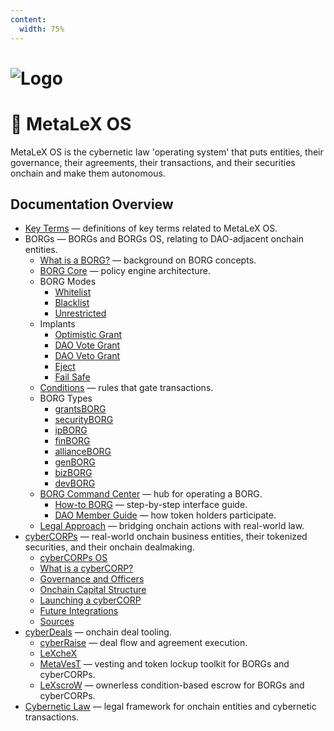 ```yaml
---
content:
  width: 75%
---
```


# ![Logo](/header.png)
# 🖖 MetaLeX OS

MetaLeX OS is the cybernetic law 'operating system' that puts entities, their governance, their agreements, their transactions, and their securities onchain and make them autonomous.

## Documentation Overview

- [Key Terms](/key-terms) — definitions of key terms related to MetaLeX OS.
- BORGs — BORGs and BORGs OS, relating to DAO-adjacent onchain entities.
  - [What is a BORG?](/borg/what-is-a-BORG) — background on BORG concepts.
  - [BORG Core](/borg/borg-core) — policy engine architecture.
  - BORG Modes
    - [Whitelist](/borg/borg-modes/whitelist)
    - [Blacklist](/borg/borg-modes/blacklist)
    - [Unrestricted](/borg/borg-modes/unrestricted)
  - Implants
    - [Optimistic Grant](/borg/implants/optimistic-grant)
    - [DAO Vote Grant](/borg/implants/dao-vote-grant)
    - [DAO Veto Grant](/borg/implants/dao-veto-grant)
    - [Eject](/borg/implants/eject)
    - [Fail Safe](/borg/implants/fail-safe)
  - [Conditions](/borg/conditions) — rules that gate transactions.
  - BORG Types
    - [grantsBORG](/borg/borg-types/grantsborg)
    - [securityBORG](/borg/borg-types/securityborg)
    - [ipBORG](/borg/borg-types/ipborg)
    - [finBORG](/borg/borg-types/finborg)
    - [allianceBORG](/borg/borg-types/allianceborg)
    - [genBORG](/borg/borg-types/genborg)
    - [bizBORG](/borg/borg-types/bizborg)
    - [devBORG](/borg/borg-types/devborg)
  - [BORG Command Center](/borg/borg-landing) — hub for operating a BORG.
    - [How-to BORG](/borg/how-to) — step-by-step interface guide.
    - [DAO Member Guide](/borg/dao-landing) — how token holders participate.
  - [Legal Approach](/borg/legal-approach) — bridging onchain actions with real-world law.
- [cyberCORPs](/cybercorps) — real-world onchain business entities, their tokenized securities, and their onchain dealmaking.
  - [cyberCORPs OS](/cybercorps/cybercorps-os)
  - [What is a cyberCORP?](/cybercorps/what-is-a-cyberCORP)
  - [Governance and Officers](/cybercorps/governance-and-officers)
  - [Onchain Capital Structure](/cybercorps/onchain-capital-structure)
  - [Launching a cyberCORP](/cybercorps/launching-a-cybercorp)
  - [Future Integrations](/cybercorps/future-integrations)
  - [Sources](/cybercorps/sources)
- [cyberDeals](/cyberdeals) — onchain deal tooling.
  - [cyberRaise](/cyberdeals/cyberraise) — deal flow and agreement execution.
  - [LeXcheX](/cyberdeals/lexchex)
  - [MetaVesT](/cyberdeals/metavest) — vesting and token lockup toolkit for BORGs and cyberCORPs.
  - [LeXscroW](/cyberdeals/lexscrow) — ownerless condition-based escrow for BORGs and cyberCORPs.
- [Cybernetic Law](/cybernetic-law/intro-to-cybernetic-law) — legal framework for onchain entities and cybernetic transactions.
